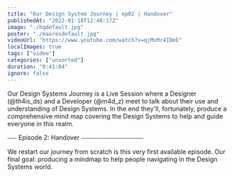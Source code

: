 ```yaml
---
title: "Our Design System Journey | ep02 | Handover"
publishedAt: "2022-01-18T12:48:17Z"
image: "./hqdefault.jpg"
poster: "./maxresdefault.jpg"
videoUrl: "https://www.youtube.com/watch?v=qjMxMr4IBeE"
localImages: true
tags: ["video"]
categories: ["unsorted"]
duration: "0:41:04"
ignore: false
---
```

Our Design Systems Journey is a Live Session where a Designer (@th4is_ds) and a Developer (@m4d_z) meet to talk about their use and understanding of Design Systems. In the end they'll, fortunately, produce a comprehensive mind map covering the Design Systems to help and guide everyone in this realm.

⎯⎯⎯ Episode 2: Handover ⎯⎯⎯⎯⎯⎯⎯⎯⎯⎯⎯⎯⎯⎯⎯⎯⎯⎯⎯⎯

We restart our journey from scratch is this very first available episode. Our final goal: producing a mindmap to help people navigating in the Design Systems world.
